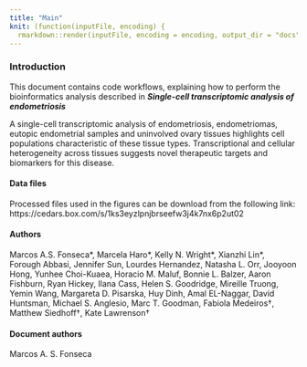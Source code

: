 ```yaml
---
title: "Main"
knit: (function(inputFile, encoding) {
  rmarkdown::render(inputFile, encoding = encoding, output_dir = "docs") })
---
```


### Introduction

This document contains code workflows, explaining how to perform the bioinformatics analysis described in ***Single-cell transcriptomic analysis of endometriosis***

A single-cell transcriptomic analysis of endometriosis, endometriomas, eutopic endometrial samples and uninvolved ovary tissues highlights cell populations characteristic of these tissue types. Transcriptional and cellular heterogeneity across tissues suggests novel therapeutic targets and biomarkers for this disease.

#### Data files
Processed files used in the figures can be download from the following link:
https://cedars.box.com/s/1ks3eyzlpnjbrseefw3j4k7nx6p2ut02


#### Authors

Marcos A.S. Fonseca\*, Marcela Haro\*, Kelly N. Wright\*, Xianzhi Lin\*, Forough Abbasi, Jennifer Sun, Lourdes Hernandez, Natasha L. Orr, Jooyoon Hong, Yunhee Choi-Kuaea, Horacio M. Maluf, Bonnie L. Balzer, Aaron Fishburn, Ryan Hickey, Ilana Cass, Helen S. Goodridge, Mireille Truong, Yemin Wang, Margareta D. Pisarska, Huy Dinh, Amal EL-Naggar, David Huntsman, Michael S. Anglesio, Marc T. Goodman, Fabiola Medeiros†, Matthew Siedhoff†, Kate Lawrenson†




#### Document authors
Marcos A. S. Fonseca


